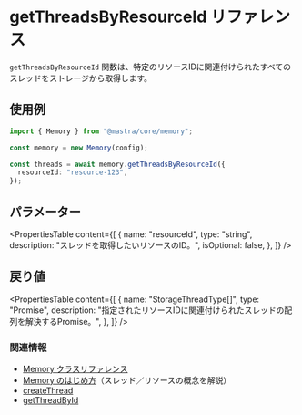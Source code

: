 # getThreadsByResourceId リファレンス

`getThreadsByResourceId` 関数は、特定のリソースIDに関連付けられたすべてのスレッドをストレージから取得します。

## 使用例

```typescript
import { Memory } from "@mastra/core/memory";

const memory = new Memory(config);

const threads = await memory.getThreadsByResourceId({
  resourceId: "resource-123",
});
```

## パラメーター

<PropertiesTable
  content={[
    {
      name: "resourceId",
      type: "string",
      description: "スレッドを取得したいリソースのID。",
      isOptional: false,
    },
  ]}
/>

## 戻り値

<PropertiesTable
  content={[
    {
      name: "StorageThreadType[]",
      type: "Promise",
      description:
        "指定されたリソースIDに関連付けられたスレッドの配列を解決するPromise。",
    },
  ]}
/>

### 関連情報

- [Memory クラスリファレンス](/reference/memory/Memory.mdx)
- [Memory のはじめ方](/docs/memory/overview.mdx)（スレッド／リソースの概念を解説）
- [createThread](/reference/memory/createThread.mdx)
- [getThreadById](/reference/memory/getThreadById.mdx)
